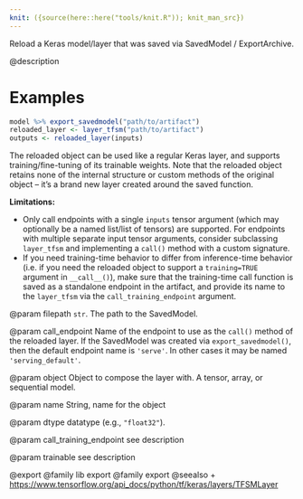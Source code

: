 ```yaml
---
knit: ({source(here::here("tools/knit.R")); knit_man_src})
---
```

Reload a Keras model/layer that was saved via SavedModel / ExportArchive.

@description

# Examples
```r
model %>% export_savedmodel("path/to/artifact")
reloaded_layer <- layer_tfsm("path/to/artifact")
outputs <- reloaded_layer(inputs)
```

The reloaded object can be used like a regular Keras layer, and supports
training/fine-tuning of its trainable weights. Note that the reloaded
object retains none of the internal structure or custom methods of the
original object -- it's a brand new layer created around the saved
function.

**Limitations:**

* Only call endpoints with a single `inputs` tensor argument
(which may optionally be a named list/list of tensors) are supported.
For endpoints with multiple separate input tensor arguments, consider
subclassing `layer_tfsm` and implementing a `call()` method with a
custom signature.
* If you need training-time behavior to differ from inference-time behavior
(i.e. if you need the reloaded object to support a `training=TRUE` argument
in `__call__()`), make sure that the training-time call function is
saved as a standalone endpoint in the artifact, and provide its name
to the `layer_tfsm` via the `call_training_endpoint` argument.

@param filepath
`str`. The path to the SavedModel.

@param call_endpoint
Name of the endpoint to use as the `call()` method
of the reloaded layer. If the SavedModel was created
via `export_savedmodel()`,
then the default endpoint name is `'serve'`. In other cases
it may be named `'serving_default'`.

@param object
Object to compose the layer with. A tensor, array, or sequential model.

@param name
String, name for the object

@param dtype
datatype (e.g., `"float32"`).

@param call_training_endpoint
see description

@param trainable
see description

@export
@family lib export
@family export
@seealso
+ <https://www.tensorflow.org/api_docs/python/tf/keras/layers/TFSMLayer>

